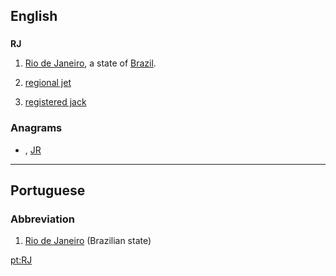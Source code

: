 ==English==

==={{abbreviation}}===
'''RJ'''

# [[Rio de Janeiro]], a state of [[Brazil]].
# {{aviation}} [[regional jet]]
# {{telecommunication}} [[registered jack]]

===Anagrams===
* {{alphagram|[[Jr#English|Jr]]}} , [[JR#English|JR]]


----

==Portuguese==

===Abbreviation===
{{infl|pt|abbreviation}}

# [[Rio de Janeiro]] (Brazilian state)

[[pt:RJ]]